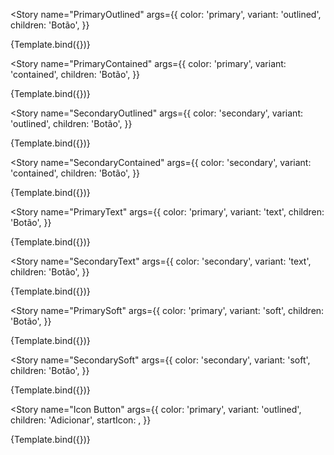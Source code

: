 <!-- TestComponent.stories.mdx-->



<Meta title="Button" component={Button} />

<!-- 👇 We create a “template” of how args map to rendering -->


<!-- 👇 Each story then reuses that template -->

<Story
  name="PrimaryOutlined"
  args={{
    color: 'primary',
    variant: 'outlined',
    children: 'Botão',
  }}
>
  {Template.bind({})}
</Story>

<Story
  name="PrimaryContained"
  args={{
    color: 'primary',
    variant: 'contained',
    children: 'Botão',
  }}
>
  {Template.bind({})}
</Story>

<Story
  name="SecondaryOutlined"
  args={{
    color: 'secondary',
    variant: 'outlined',
    children: 'Botão',
  }}
>
  {Template.bind({})}
</Story>

<Story
  name="SecondaryContained"
  args={{
    color: 'secondary',
    variant: 'contained',
    children: 'Botão',
  }}
>
  {Template.bind({})}
</Story>

<Story
  name="PrimaryText"
  args={{
    color: 'primary',
    variant: 'text',
    children: 'Botão',
  }}
>
  {Template.bind({})}
</Story>

<Story
  name="SecondaryText"
  args={{
    color: 'secondary',
    variant: 'text',
    children: 'Botão',
  }}
>
  {Template.bind({})}
</Story>

<Story
  name="PrimarySoft"
  args={{
    color: 'primary',
    variant: 'soft',
    children: 'Botão',
  }}
>
  {Template.bind({})}
</Story>

<Story
  name="SecondarySoft"
  args={{
    color: 'secondary',
    variant: 'soft',
    children: 'Botão',
  }}
>
  {Template.bind({})}
</Story>

<Story
  name="Icon Button"
  args={{
    color: 'primary',
    variant: 'outlined',
    children: 'Adicionar',
    startIcon: <Add />,
  }}
>
  {Template.bind({})}
</Story>
